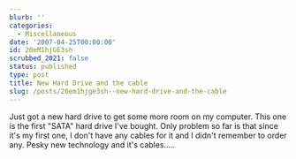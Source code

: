 ```yaml
---
blurb: ''
categories:
  - Miscellaneous
date: '2007-04-25T00:00:00'
id: 20eM1hjGE3sh
scrubbed_2021: false
status: published
type: post
title: New Hard Drive and the cable
slug: /posts/20em1hjge3sh--new-hard-drive-and-the-cable
---
```


Just got a new hard drive to get some more room on my computer.
This one is the first "SATA" hard drive I've bought. Only problem
so far is that since it's my first one, I don't have any cables for
it and I didn't remember to order any. Pesky new technology and
it's cables.....
